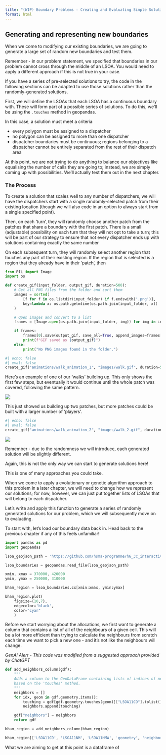 ```yaml
---
title: "(WIP) Boundary Problems - Creating and Evaluating Simple Solutions"
format: html
---
```


## Generating and representing new boundaries

When we come to modifying our existing boundaries, we are going to generate a large set of random new boundaries and test them.

:::{.callout-note}
Remember - in our problem statement, we specified that boundaries in our problem cannot cross through the middle of an LSOA. You would need to apply a different approach if this is not true in your case.
:::

:::{.callout-tip}
If you have a series of pre-selected solutions to try, the code in the following sections can be adapted to use those solutions rather than the randomly-generated solutions.
:::

First, we will define the LSOAs that each LSOA has a continuous boundary with. These will form part of a possible series of solutions. To do this, we'll be using the `.touches` method in geopandas.

In this case, a solution must meet a criteria

- every polygon must be assigned to a dispatcher
- no polygon can be assigned to more than one dispatcher
- dispatcher boundaries must be continuous; regions belonging to a dispatcher cannot be entirely separated from the rest of their dispatch area

At this point, we are not trying to do anything to balance our objectives like equalising the number of calls they are going to; instead, we are simply coming up with possibilities. We'll actually test them out in the next chapter.

### The Process

To create a solution that scales well to any number of dispatchers, we will have the dispatchers start with a single randomly-selected patch from their existing location (though we will also code in an option to always start from a single specified point).

Then, on each 'turn', they will randomly choose another patch from the patches that share a boundary with the first patch. There is a small (adjustable) possibility on each turn that they will not opt to take a turn; this will be part of our strategy to ensure that not every dispatcher ends up with solutions containing exactly the same number



On each subsequent turn, they will randomly select another region that touches any part of their existing region. If the region that is selected is a region that they already have in their 'patch', then

```python
from PIL import Image
import os

def create_gif(input_folder, output_gif, duration=500):
    # Get all PNG files from the folder and sort them
    images = sorted(
        [f for f in os.listdir(input_folder) if f.endswith('.png')],
        key=lambda x: os.path.getmtime(os.path.join(input_folder, x))
    )

    # Open images and convert to a list
    frames = [Image.open(os.path.join(input_folder, img)) for img in images]

    if frames:
        frames[0].save(output_gif, save_all=True, append_images=frames[1:], duration=duration, loop=0)
        print(f"GIF saved as {output_gif}")
    else:
        print("No PNG images found in the folder.")
```

```python
#| echo: false
#| eval: false
create_gif("animations/walk_animation_1", "images/walk.gif", duration=500)
```

Here's an example of one of our 'walks' building up. This only shows the first few steps, but eventually it would continue until the whole patch was covered, following the same pattern.

![](images/walk.gif)

This just showed us building up two patches, but more patches could be built with a larger number of 'players'.

```python
#| echo: false
#| eval: false
create_gif("animations/walk_animation_2", "images/walk_2.gif", duration=500)
```

![](images/walk_2.gif)

:::{.callout-tip}
Remember - due to the randomness we will introduce, each generated solution will be slightly different.
:::


:::{.callout-tip}
Again, this is not the only way we can start to generate solutions here!

This is one of many approaches you could take.
:::

:::{.callout-note}
When we come to apply a evolutionary or genetic algorithm approach to this problem in a later chapter, we will need to change how we represent our solutions; for now, however, we can just put together lists of LSOAs that will belong to each dispatcher.
:::

Let's write and apply this function to generate a series of randomly generated solutions for our problem, which we will subsequently move on to evaluating.

To start with, let's load our boundary data back in. Head back to the previous chapter if any of this feels unfamiliar!

```python
import pandas as pd
import geopandas

lsoa_geojson_path = 'https://github.com/hsma-programme/h6_3c_interactive_plots_travel/raw/main/h6_3c_interactive_plots_travel/example_code/LSOA_2011_Boundaries_Super_Generalised_Clipped_BSC_EW_V4.geojson'

lsoa_boundaries = geopandas.read_file(lsoa_geojson_path)

xmin, xmax = 370000, 420000
ymin, ymax = 250000, 310000

bham_region = lsoa_boundaries.cx[xmin:xmax, ymin:ymax]

bham_region.plot(
    figsize=(10,7),
    edgecolor='black',
    color="cyan"
    )
```

Before we start worrying about the allocations, we first want to generate a column that contains a list of all of the neighbours of a given cell. This will be a lot more efficient than trying to calculate the neighbours from scratch each time we want to pick a new one - and it's not like the neighbours will change.

*GenAI Alert - This code was modified from a suggested approach provided by ChatGPT*

```python
def add_neighbors_column(gdf):
    """
    Adds a column to the GeoDataFrame containing lists of indices of neighboring polygons
    based on the 'touches' method.
    """
    neighbors = []
    for idx, geom in gdf.geometry.items():
        touching = gdf[gdf.geometry.touches(geom)]["LSOA11CD"].tolist()
        neighbors.append(touching)

    gdf["neighbors"] = neighbors
    return gdf

bham_region = add_neighbors_column(bham_region)

bham_region[['LSOA11CD', 'LSOA11NM', 'LSOA11NMW', 'geometry', 'neighbors']].head()
```


<!-- ```{python}
boundary_allocations_df = pd.read_csv("boundary_allocations.csv")
boundary_allocations_df.head()

bham_region = pd.merge(
    bham_region,
    boundary_allocations_df,
    left_on="region",
    right_on="Region",
    how="left"
)

``` -->

What we are aiming to get at this point is a dataframe of
